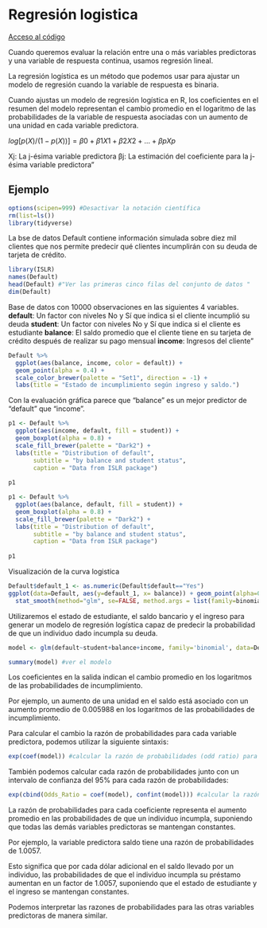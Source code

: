 
# Regresión logistica

[Acceso al código](https://urldefense.com/v3/__https://posit.cloud/content/7675138__;!!D9dNQwwGXtA!RLf-XMRgNT_dYRgM9SdxrA2Vm-q1BQBhYfkxR5ogCXaFzWgThyjC4Gyzxx1kIs9QalQrKXlP1qZqyqWb$)


Cuando queremos evaluar la relación entre una o más variables predictoras y una variable de respuesta continua, usamos regresión lineal.

La regresión logística es un método que podemos usar para ajustar un modelo de regresión cuando la variable de respuesta es binaria.

Cuando ajustas un modelo de regresión logística en R, los coeficientes en el resumen del modelo representan el cambio promedio en el logaritmo de las probabilidades de la variable de respuesta asociadas con un aumento de una unidad en cada variable predictora.

$log[p(X) / (1-p(X))]  =  β0 + β1X1 + β2X2 + … + βpXp$

Xj: La j-ésima variable predictora
βj: La estimación del coeficiente para la j-ésima variable predictora"

## Ejemplo

```r
options(scipen=999) #Desactivar la notación científica
rm(list=ls())
library(tidyverse)
```

La bse de datos Default contiene información simulada sobre diez mil clientes que nos permite predecir qué clientes incumplirán con su deuda de tarjeta de crédito.

```r
library(ISLR)
names(Default)
head(Default) #"Ver las primeras cinco filas del conjunto de datos "
dim(Default)
```
Base de datos con 10000 observaciones en las siguientes 4 variables.
**default**: Un factor con niveles No y Sí que indica si el cliente incumplió su deuda
**student**: Un factor con niveles No y Sí que indica si el cliente es estudiante
**balance**: El saldo promedio que el cliente tiene en su tarjeta de crédito después de realizar su pago mensual
**income**: Ingresos del cliente"

```r
Default %>% 
  ggplot(aes(balance, income, color = default)) + 
  geom_point(alpha = 0.4) +
  scale_color_brewer(palette = "Set1", direction = -1) +
  labs(title = "Estado de incumplimiento según ingreso y saldo.") 
```
Con la evaluación gráfica parece que "balance" es un mejor predictor de "default" que "income". 

```r
p1 <- Default %>% 
  ggplot(aes(income, default, fill = student)) +
  geom_boxplot(alpha = 0.8) +
  scale_fill_brewer(palette = "Dark2") +
  labs(title = "Distribution of default",
       subtitle = "by balance and student status",
       caption = "Data from ISLR package") 
  
p1 
```

```r
p1 <- Default %>% 
  ggplot(aes(balance, default, fill = student)) +
  geom_boxplot(alpha = 0.8) +
  scale_fill_brewer(palette = "Dark2") +
  labs(title = "Distribution of default",
       subtitle = "by balance and student status",
       caption = "Data from ISLR package") 
  
p1 
```

Visualización de la curva logistica
```r
Default$default_1 <- as.numeric(Default$default=="Yes") 
ggplot(data=Default, aes(y=default_1, x= balance)) + geom_point(alpha=0.2) + 
  stat_smooth(method="glm", se=FALSE, method.args = list(family=binomial)) 
```

Utilizaremos el estado de estudiante, el saldo bancario y el ingreso para generar un modelo de regresión logística capaz de predecir la probabilidad de que un individuo dado incumpla su deuda.
```r
model <- glm(default~student+balance+income, family='binomial', data=Default) #generamos el modelo de regresion logistica

summary(model) #ver el modelo
```

Los coeficientes en la salida indican el cambio promedio en los logaritmos de las probabilidades de incumplimiento.

Por ejemplo, un aumento de una unidad en el saldo está asociado con un aumento promedio de 0.005988 en los logaritmos de las probabilidades de incumplimiento.

Para calcular el cambio la razón de probabilidades para cada variable predictora, podemos utilizar la siguiente sintaxis:

```r
exp(coef(model)) #calcular la razón de probabilidades (odd ratio) para cada variable predictora
```

También podemos calcular cada razón de probabilidades junto con un intervalo de confianza del 95% para cada razón de probabilidades:

```r
exp(cbind(Odds_Ratio = coef(model), confint(model))) #calcular la razón de probabilidades y el intervalo de confianza del 95% para cada variable predictora"
```

La razón de probabilidades para cada coeficiente representa el aumento promedio en las probabilidades de que un individuo incumpla, suponiendo que todas las demás variables predictoras se mantengan constantes.

Por ejemplo, la variable predictora saldo tiene una razón de probabilidades de 1.0057.

Esto significa que por cada dólar adicional en el saldo llevado por un individuo, las probabilidades de que el individuo incumpla su préstamo aumentan en un factor de 1.0057, suponiendo que el estado de estudiante y el ingreso se mantengan constantes.

Podemos interpretar las razones de probabilidades para las otras variables predictoras de manera similar.